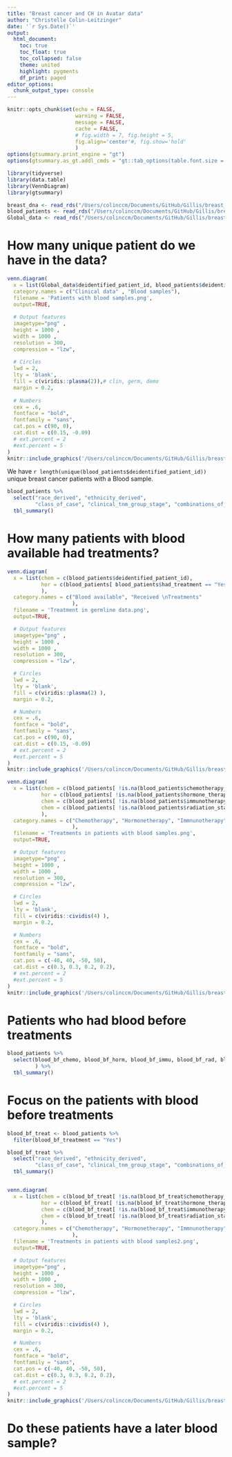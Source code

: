 ```yaml
---
title: "Breast cancer and CH in Avatar data"
author: "Christelle Colin-Leitzinger"
date: '`r Sys.Date()`'
output: 
  html_document:
    toc: true
    toc_float: true
    toc_collapsed: false
    theme: united
    highlight: pygments
    df_print: paged
editor_options: 
  chunk_output_type: console
---
```


<style type="text/css">
.figure {
   margin-top: 10px;
   margin-bottom: 25px;
}

table {
    margin-top: 10px;
    margin-bottom: 25px;
}
</style>

```r
knitr::opts_chunk$set(echo = FALSE,
                      warning = FALSE,
                      message = FALSE,
                      cache = FALSE,
                      # fig.width = 7, fig.height = 5, 
                      fig.align='center'#, fig.show='hold'
                      )
options(gtsummary.print_engine = "gt")
options(gtsummary.as_gt.addl_cmds = "gt::tab_options(table.font.size = 14, data_row.padding = gt::px(1))")
```

```r
library(tidyverse)
library(data.table)
library(VennDiagram)
library(gtsummary)
```

```r
breast_dna <- read_rds("/Users/colinccm/Documents/GitHub/Gillis/breast_ch/breast_dna.rds")
blood_patients <- read_rds("/Users/colinccm/Documents/GitHub/Gillis/breast_ch/blood_patients.rds")
Global_data <- read_rds("/Users/colinccm/Documents/GitHub/Gillis/breast_ch/Global_data.rds")
```

# How many unique patient do we have in the data?

```r
venn.diagram(
  x = list(Global_data$deidentified_patient_id, blood_patients$deidentified_patient_id),
  category.names = c("Clinical data" , "Blood samples"),
  filename = 'Patients with blood samples.png',
  output=TRUE,
  
  # Output features
  imagetype="png" ,
  height = 1000 , 
  width = 1000 , 
  resolution = 300,
  compression = "lzw",
  
  # Circles
  lwd = 2,
  lty = 'blank',
  fill = c(viridis::plasma(2)),# clin, germ, demo
  margin = 0.2,
  
  # Numbers
  cex = .6,
  fontface = "bold",
  fontfamily = "sans",
  cat.pos = c(90, 0),
  cat.dist = c(0.15, -0.09)
  # ext.percent = 2
  #ext.percent = 5
)
knitr::include_graphics('/Users/colinccm/Documents/GitHub/Gillis/breast_ch/Patients with blood samples.png')
```

We have `r length(unique(blood_patients$deidentified_patient_id))` unique breast cancer patients with a Blood sample.

```r
blood_patients %>% 
  select("race_derived", "ethnicity_derived",
         "class_of_case", "clinical_tnm_group_stage", "combinations_of_er_pr_and_her2") %>% 
  tbl_summary()
```



# How many patients with blood available had treatments?

```r
venn.diagram(
  x = list(chem = c(blood_patients$deidentified_patient_id),
           hor = c(blood_patients[ blood_patients$had_treatment == "Yes", ]$deidentified_patient_id)
           ),
  category.names = c("Blood available", "Received \nTreatments"
                     ),
  filename = 'Treatment in germline data.png',
  output=TRUE,

  # Output features
  imagetype="png" ,
  height = 1000 ,
  width = 1000 ,
  resolution = 300,
  compression = "lzw",

  # Circles
  lwd = 2,
  lty = 'blank',
  fill = c(viridis::plasma(2) ),
  margin = 0.2,

  # Numbers
  cex = .6,
  fontface = "bold",
  fontfamily = "sans",
  cat.pos = c(90, 0),
  cat.dist = c(0.15, -0.09)
  # ext.percent = 2
  #ext.percent = 5
)
knitr::include_graphics('/Users/colinccm/Documents/GitHub/Gillis/breast_ch/Treatment in germline data.png')

venn.diagram(
  x = list(chem = c(blood_patients[ !is.na(blood_patients$chemotherapy_start_date_1), ]$deidentified_patient_id),
           hor = c(blood_patients[ !is.na(blood_patients$hormone_therapy_start_date_1), ]$deidentified_patient_id),
           chem = c(blood_patients[ !is.na(blood_patients$immunotherapy_start_date_1), ]$deidentified_patient_id),
           chem = c(blood_patients[ !is.na(blood_patients$radiation_start_date_1), ]$deidentified_patient_id)
           ),
  category.names = c("Chemotherapy", "Hormonetherapy", "Immnunotherapy", "Radiotherapy"
                     ),
  filename = 'Treatments in patients with blood samples.png',
  output=TRUE,

  # Output features
  imagetype="png" ,
  height = 1000 ,
  width = 1000 ,
  resolution = 300,
  compression = "lzw",

  # Circles
  lwd = 2,
  lty = 'blank',
  fill = c(viridis::cividis(4) ),
  margin = 0.2,

  # Numbers
  cex = .6,
  fontface = "bold",
  fontfamily = "sans",
  cat.pos = c(-40, 40, -50, 50),
  cat.dist = c(0.3, 0.3, 0.2, 0.2),
  # ext.percent = 2
  #ext.percent = 5
)
knitr::include_graphics('/Users/colinccm/Documents/GitHub/Gillis/breast_ch/Treatments in patients with blood samples.png')
```

# Patients who had blood before treatments

```r
blood_patients %>% 
  select(blood_bf_chemo, blood_bf_horm, blood_bf_immu, blood_bf_rad, blood_bf_treatment#, blood_bf_treatment_30days
         ) %>% 
  tbl_summary()
```

# Focus on the patients with blood before treatments

```r
blood_bf_treat <- blood_patients %>% 
  filter(blood_bf_treatment == "Yes")
```


```r
blood_bf_treat %>% 
  select("race_derived", "ethnicity_derived",
         "class_of_case", "clinical_tnm_group_stage", "combinations_of_er_pr_and_her2") %>% 
  tbl_summary()


venn.diagram(
  x = list(chem = c(blood_bf_treat[ !is.na(blood_bf_treat$chemotherapy_start_date_1), ]$deidentified_patient_id),
           hor = c(blood_bf_treat[ !is.na(blood_bf_treat$hormone_therapy_start_date_1), ]$deidentified_patient_id),
           chem = c(blood_bf_treat[ !is.na(blood_bf_treat$immunotherapy_start_date_1), ]$deidentified_patient_id),
           chem = c(blood_bf_treat[ !is.na(blood_bf_treat$radiation_start_date_1), ]$deidentified_patient_id)
           ),
  category.names = c("Chemotherapy", "Hormonetherapy", "Immnunotherapy", "Radiotherapy"
                     ),
  filename = 'Treatments in patients with blood samples2.png',
  output=TRUE,

  # Output features
  imagetype="png" ,
  height = 1000 ,
  width = 1000 ,
  resolution = 300,
  compression = "lzw",

  # Circles
  lwd = 2,
  lty = 'blank',
  fill = c(viridis::cividis(4) ),
  margin = 0.2,

  # Numbers
  cex = .6,
  fontface = "bold",
  fontfamily = "sans",
  cat.pos = c(-40, 40, -50, 50),
  cat.dist = c(0.3, 0.3, 0.2, 0.2),
  # ext.percent = 2
  #ext.percent = 5
)
knitr::include_graphics('/Users/colinccm/Documents/GitHub/Gillis/breast_ch/Treatments in patients with blood samples2.png')
```

# Do these patients have a later blood sample?













